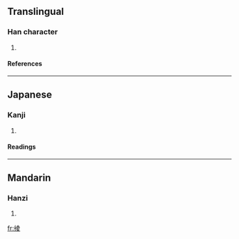 ==Translingual==
===Han character===
{{Han char|rn=64|rad=手|as=08|sn=11|four=|canj=手土金水 (QGCE)}}
# {{defn|Han|sort=手08}}
====References====
{{Han ref|kx=0437.170|dkj=12260|dj=0787.070|hdz=31890.160|uh=6395|ud=25493}}
----
==Japanese==
===Kanji===
{{ja-kanji|grade=|rs=手08}}
# {{defn|Japanese}} 
====Readings====
{{ja-readings|on=[[りょう]] (ryō)|kun=[[とめる]] (tomeru)}}
----
==Mandarin==
===Hanzi===
{{cmn-hanzi|pin=[[lìng]] (ling4)|wg=ling<sup>4</sup>}}
# {{defn|Mandarin}}

[[fr:掕]]